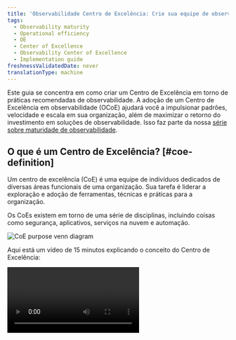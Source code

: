 ```yaml
---
title: 'Observabilidade Centro de Excelência: Crie sua equipe de observabilidade'
tags:
  - Observability maturity
  - Operational efficiency
  - OE
  - Center of Excellence
  - Observability Center of Excellence
  - Implementation guide
freshnessValidatedDate: never
translationType: machine
---
```


Este guia se concentra em como criar um Centro de Excelência em torno de práticas recomendadas de observabilidade. A adoção de um Centro de Excelência em observabilidade (OCoE) ajudará você a impulsionar padrões, velocidade e escala em sua organização, além de maximizar o retorno do investimento em soluções de observabilidade. Isso faz parte da nossa [série sobre maturidade de observabilidade](/docs/new-relic-solutions/observability-maturity/introduction).

## O que é um Centro de Excelência? [#coe-definition]

Um centro de excelência (CoE) é uma equipe de indivíduos dedicados de diversas áreas funcionais de uma organização. Sua tarefa é liderar a exploração e adoção de ferramentas, técnicas e práticas para a organização.

Os CoEs existem em torno de uma série de disciplinas, incluindo coisas como segurança, aplicativos, serviços na nuvem e automação.

<img title="CoE purpose venn diagram" alt="CoE purpose venn diagram" src="/images/oma_diagram_coe-value.webp" />

Aqui está um vídeo de 15 minutos explicando o conceito do Centro de Excelência:

<Video id="d1ddzUKSLrk" type="youtube" />

## Por que construir um CoE de observabilidade? [#coe-value]

A criação de um Centro de Excelência (OCoE) de observabilidade oferece benefícios em três áreas principais: <DNT>**adoption**</DNT>, <DNT>**implementation**</DNT> e <DNT>**expertise**</DNT>.

<DNT>**Adoption**</DNT>:

* Leva a uma adoção mais ampla de práticas, ferramentas e processos de observabilidade
* Reduz o tempo de inicialização para novas equipes
* Quebra silos de habilidades

<DNT>**Implementation**</DNT>:

* Mantém a estrutura de padrões e disposições para implementação
* Cria uma framework apoiada para capacitação, aprendizagem e treinamento
* Mantém a observabilidade atualizada, nova e parte do cotidiano

<DNT>**Expertise**</DNT>:

* Incentiva a colaboração e o compartilhamento de sucesso e práticas recomendadas
* Permite que o usuário seja suportado por seus pares
* Ajuda a prevenir a deterioração da experiência

A implementação bem-sucedida de um OCoE ajuda a organização a reduzir riscos, impulsionar eficiências operacionais e melhorar a prestação de serviços. Isso, por sua vez, ajuda as empresas a atingir suas metas e objetivos à medida que seus aplicativos e serviços evoluem para atender às novas demandas.

## Conceitos centrais [#coe-components]

<img title="OCoe elements" alt="OCoe elements" src="/images/oma_diagram_coe-elements.webp" />

Um Centro de Excelência em observabilidade consiste principalmente em três elementos principais: o <DNT>**framework**</DNT>, <DNT>**key stakeholders**</DNT> e o <DNT>**operating model**</DNT>.

### Framework [#coe-framework]

<img title="OCoe framework" alt="OCoe framework" src="/images/oma_diagram_coe-framework.webp" />

### Os principais interessados [#coe-stakeholders]

As principais partes interessadas do OCoE são os principais consumidores e contribuintes do próprio OCoE. Eles são responsáveis por:

* Criando, mantendo e apoiando o OCoE
* Selecionar os padrões e práticas recomendadas a serem incluídas no OCoE

Existem três tipos de partes interessadas (que podem ser conhecidas por outros nomes na sua organização): <DNT>**core team**</DNT>, <DNT>**council**</DNT> e <DNT>**guild**</DNT>.

<img title="OCoe stakeholders" alt="OCoe stakeholders" src="/images/oma_diagram_coe-stakeholders.webp" />

#### Parte interessada 1: Equipe principal [#ocoe-core-team]

Esta é a equipa central responsável pela manutenção do OCoE.

Suas responsabilidades incluem:

* Mantendo um relacionamento com a New Relic
* Administração e coordenação de contas e usuário
* Integração de novas equipes e indivíduos
* Manutenção de recursos e base de conhecimento
* Promoção da colaboração e partilha entre equipas

Normalmente, seria uma equipe de 1 a 3 pessoas com experiência em observabilidade e forte familiaridade com a New Relic. Em média, eles podem trabalhar 2 a 3 horas por semana no OCoE, além de sua função regular.

#### Parte interessada 2: Conselho [#observability-council]

As partes interessadas do conselho são um grupo de líderes responsáveis por selecionar ou produzir, ratificar e promover padrões de observabilidade em toda a organização.

Suas responsabilidades incluem:

* Liderança e direção inovadoras
* Definir e acordar padrões e ferramentas
* Garantindo a qualidade da implementação

O tamanho dessa equipe varia de acordo com o tamanho e a estrutura da sua organização. Será composto por indivíduos de toda a organização que tenham interesse em garantir que os padrões de observabilidade sejam implementados e mantidos em toda a empresa. Os candidatos ideais para esta função incluem aqueles com funções de liderança em operações, desenvolvimento e suporte. Esta é uma função consultiva que não requer um comprometimento significativo de tempo.

#### Parte interessada 3: Guilda [#observability-guild]

A parte interessada da guilda é um grupo multifuncional de indivíduos em toda a organização que têm experiência e paixão pela observabilidade, ferramentas e estão dispostos a ajudar os outros. Eles são os heróis do seu OCoE e os principais contribuidores para apoiar outras pessoas e gerar conteúdo para ele.

Suas responsabilidades incluem:

* Respondendo perguntas de outras pessoas
* Contribuindo para a base de conhecimento
* Demonstrando práticas recomendadas
* Promover um ambiente de autoajuda e colaboração.
* Participação em workshops e eventos de capacitação técnica da New Relic

Os membros da guilda não são nomeados, mas devem ser voluntários com base em sua paixão e experiência em observabilidade. O número de membros da guilda em qualquer organização irá variar e geralmente aumentará à medida que a adoção de práticas recomendadas de observabilidade aumenta em suas equipes. Fazer parte da guilda torna-se apenas parte do seu trabalho diário e algo que ajuda tanto eles quanto outros a se beneficiarem do OCoE.

### Modelo operacional [#coe-model]

Finalmente, depois de conhecer a entidade que compõe o seu OCoE e os principais stakeholders que irão interagir com ele, o último elemento central do seu OCoE é o modelo operacional, que reúne todos os elementos. Abaixo está uma visualização do modelo que será abordado com mais detalhes posteriormente neste guia.

<img title="OCoe model" alt="OCoe model" src="/images/oma_diagram_coe-model.webp" />

A criação e operação de um OCoE divide-se em duas etapas principais:

* <DNT>**Stage 1**</DNT>: Criação da framework OCoE que apoiará a adoção das práticas recomendadas de observabilidade selecionadas.
* <DNT>**Stage 2**</DNT>: A manutenção e o apoio contínuos do OCoE para garantir que as práticas recomendadas e os padrões, juntamente com o conteúdo e os materiais de capacitação, sejam mantidos atualizados e relevantes.

<img title="OCoe stages" alt="OCoe stages" src="/images/oma_diagram_coe-ramp.webp" />

## Etapa 1: aceleração [#coe-stage1]

A fase de arranque de um OCoE envolve a introdução dos conceitos por detrás da iniciativa, a realização de um workshop para compreender os objetivos e as principais partes interessadas, a seleção de tecnologias de apoio e as práticas recomendadas a adotar e, em seguida, semear o seu OCoE com os ativos para apoiá-los.

### Passos [#coe-steps]

<CollapserGroup>
  <Collapser id="step1" title="1. Entenda seus objetivos">
    O que você pretende alcançar com a construção de um OCoE? Os resultados desejados ditarão como você medirá o sucesso do OCoE.
  </Collapser>

  <Collapser id="step2" title="2. Selecione seus KPIs para o sucesso">
    Com base em seus objetivos, eles podem incluir coisas como:

    * Hora de observabilidade
    * MTTD
    * MTTR
    * Histórias de sucesso criadas
    * Número de usuários integrados
  </Collapser>

  <Collapser id="step3" title="3. Estabeleça patrocínio de liderança">
    É importante ter o patrocínio da liderança sénior para a iniciativa OCoE, patrocinadores que estejam alinhados com os objectivos, resultados desejados e acordo sobre as medidas para o sucesso.
  </Collapser>

  <Collapser id="step4" title="4. Identifique as principais partes interessadas">
    * Equipe principal: Quem manterá o relacionamento com a New Relic e a plataforma OCoE?
    * Conselho de observabilidade: Quem determinará as normas e práticas recomendadas a serem implementadas?
  </Collapser>

  <Collapser id="step5" title="5. Selecionar e implementar tecnologias de suporte">
    * [Canais de colaboração](#coe-collab-channels): entenda quais são as ferramentas de colaboração preferidas e implemente os canais recomendados na solução preferida.
    * [Recursos de aprendizagem](https://learn.newrelic.com/): Delegue os recursos de aprendizagem apropriados para apoiar seus processos de integração e capacitação.
    * [Base de conhecimento](#coe-knowledge-base): Determine quais plataformas são usadas para compartilhamento de conhecimento. Implemente a plataforma de lançamento do OCoE nessa plataforma para criar a framework para sua base de conhecimento.
  </Collapser>

  <Collapser id="step6" title="6. Selecione suas práticas recomendadas">
    * Padrões de observabilidade: determine quais padrões você deseja implementar como parte do seu OCoE. Estes podem incluir padrões de instrumentação, convenções de nomenclatura e tag, atributo personalizado e evento, etc. Para obter mais informações, consulte os [guias de práticas recomendadas](/docs/new-relic-solutions/overview) para as soluções de observabilidade que você está usando.
    * Casos de uso de observabilidade: determine quais casos de uso [de maturidade de observabilidade](/docs/new-relic-solutions/observability-maturity/introduction) você deseja implementar como parte de seu OCoE. Normalmente, a maioria das organizações começa com [o gerenciamento a nível de serviço](/docs/new-relic-solutions/observability-maturity/uptime-performance-reliability/optimize-slm-guide) , mas, com base no foco do seu próprio negócio, outros casos de uso podem ser uma prioridade.
  </Collapser>

  <Collapser id="step7" title="7. Recrute membros da guilda de observabilidade">
    Esta fase final do ramp up é a mais importante, sem os membros da guilda o OCoE não terá sucesso. No entanto, os membros da guilda precisam de ser voluntários e, como tal, este processo consiste em mostrar e evangelizar os sucessos e benefícios do OCoE para atrair mais partes interessadas.
  </Collapser>
</CollapserGroup>

### Canais de colaboração [#coe-collab-channels]

<img title="OCoe channels" alt="OCoe channels" src="/images/oma_diagram_coe-channels.webp" />

Tendo determinado a ferramenta de colaboração preferida para seu OCoE, recomendamos a criação de uma [clínica](#coe-clinic) regular e [canais de colaboração](#coe-channels).

### Clínica New Relic [#coe-clinic]

Uma clínica New Relic é uma sessão aberta regular para a equipa principal do OCoE responder a perguntas, partilhar informações e resolver problemas com o utilizador.

A agenda típica para esta sessão seria:

* Ajuda e suporte
* Atualizações da plataforma
* Compartilhamento de melhores práticas
* Demonstrações e exemplos

Os participantes típicos seriam:

* Equipe principal (coordenadores)
* Heróis da guilda
* Usuário

### Canais de mensagens [#coe-channels]

* <DNT>**#help-newrelic**</DNT>: Um canal para todos os usuários da New Relic tirarem dúvidas, compartilharem conhecimentos e obterem ajuda.

  Os membros típicos deste canal seriam:

  * Todos os usuários de observabilidade
  * Heróis da guilda (fornecendo suporte ativo)
  * Equipe principal (fornecendo suporte ativo)

* <DNT>**#core-newrelic**</DNT>: Um canal para a equipe principal e o CSS da New Relic se comunicarem livremente e escalarem questões e problemas.

  Os membros típicos deste canal seriam:

  * Equipe principal do OCoE
  * Heróis da guilda (possivelmente)
  * New Relic CSM, SA ou TAM

### Base de conhecimento [#coe-knowledge-base]

<img title="OCoe knowledge base" alt="OCoe knowledge base" src="/images/oma_diagram_coe-knowledge-base.webp" />

A base de conhecimento fornece um destino único para o usuário encontrar padrões, configuração, exemplos, trecho de código, guias de início rápido e outros materiais relacionados que são focados na configuração do New Relic da sua organização e na implementação de melhores práticas de observabilidade. Ele fornece links para a documentação e ferramentas de aprendizagem da New Relic para dar suporte à capacitação e integração auto-aprovadas.

Para semear sua base de conhecimento, a New Relic fornece um kit inicial para construir sua própria base de conhecimento semelhante a um wiki, com o objetivo de impulsionar seu OCoE. O esqueleto do wiki consiste em uma série de páginas de descontos que cobrem muitas áreas da base de conhecimento, desde informações da conta até guias de referência de início rápido.

Você pode encontrar a base de conhecimento no [Github](https://github.com/newrelic/newrelic-ocoe-launch-pad) , onde pode clonar e personalizar o conteúdo para atender às suas necessidades.

## Etapa 2: suporte contínuo [#coe-stage2]

Depois que a framework do seu OCoE estiver instalada e funcionando, ela precisará ser mantida para manter o conteúdo atualizado e relevante para seus objetivos. Para alcançar isso, a New Relic fornece suporte contínuo em quatro áreas principais para ajudar a obter o máximo valor do seu OCoE.

<CollapserGroup>
  <Collapser id="support-documentation" title="1. Suporte e documentação (disponível para todos os usuários)">
    * Ticket de suporte técnico para ajuda com todos os aspectos da configuração, integração e uso do New Relic disponível em [https://support.newrelic.com](https://support.newrelic.com)
    * Documentação abrangente sobre todos os aspectos do produto New Relic e práticas recomendadas para observabilidade disponível em [https://docs.newrelic.com](https://docs.newrelic.com)
  </Collapser>

  <Collapser id="nru-training" title="2. New Relic University (NRU) e treinamento (disponível para todos os usuários)">
    * Cursos de capacitação de vários dias que abrangem toda a plataforma de observabilidade da New Relic e todos os produtos fornecidos pelos instrutores da New Relic University.
    * Cursos individualizados e webinars por meio do programa de treinamento da New Relic University (NRU).
    * As trilhas de aprendizagem estão disponíveis em [learn.newrelic.com](https://learn.newrelic.com/)
  </Collapser>

  <Collapser id="updates-enablement" title="3. atualizações e capacitação de recursos (organizadas pela equipe de sucesso de clientes da New Relic)">
    * Introdução e demonstração de partes novas e subutilizadas da plataforma.
    * Roteiro e futuros lançamentos de produtos.
    * Aprofundamento técnico com gerenciamento de produtos da New Relic
  </Collapser>

  <Collapser id="recurring-meeting" title="4. Atualização do OCoE (reunião recorrente agendada)">
    <DNT>
      **Agenda:**
    </DNT>

    * Atualizações de progresso
    * Planejamento de sessão e engajamento
    * Histórias de sucesso
    * Atualizações da plataforma
    * Revisão de suporte

    <DNT>
      **Attendees:**
    </DNT>

    * New Relic CSM/SA/TAM
    * Equipe principal do cliente
  </Collapser>
</CollapserGroup>

## Conclusão [#conclusion]

Ao implementar algumas ou todas as orientações descritas neste documento, você terá implementado os componentes principais para criar uma cultura colaborativa em torno de sua prática de observabilidade. Um ambiente que promoverá a paixão e desenvolverá uma forte experiência em torno da observabilidade, ao mesmo tempo que proporcionará benefícios comerciais alinhados à melhoria:

* Eficiência operacional
* Tempo de operação
* Desempenho e confiabilidade
* Experiência dos clientes
* Inovação e crescimento.

O OCoE ajuda sua organização a desenvolver e reter as habilidades e práticas recomendadas que são essenciais para desenvolver e operar o complexo e moderno aplicativo arquitetura de hoje.